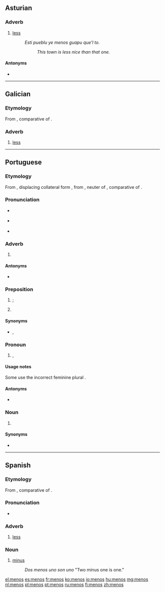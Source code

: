 ==Asturian==

===Adverb===
{{ast-adv}}

# [[less]]
#: ''Esti pueblu ye menos guapu que'l to.''
#:: ''This town is less nice than that one.''

====Antonyms====
* {{l|ast|más}}
----
==Galician==

===Etymology===
From {{etyl|la|gl}} {{term|minus|lang=la}}, comparative of {{term|parum|lang=la}}.

===Adverb===
{{gl-adv}}

# [[less]]

----

==Portuguese==

===Etymology===
From {{etyl|roa-ptg|pt}} {{term|menos|lang=roa-ptg}}, displacing collateral form {{term|mẽos|lang=roa-ptg}}, from {{etyl|la|pt}} {{term|minus|lang=la}}, neuter of {{term|minor||lesser; smaller|lang=pt}}, comparative of {{term|parvus||small|lang=pt}}.

===Pronunciation===
* {{a|PT}} {{IPA|/ˈme.nuʃ/|lang=pt}}
* {{a|Brazil}} {{IPA|/ˈme.nus/|/ˈme.nuʃ/|lang=pt}}
* {{a|South Brazil}} {{IPA|/ˈme.nos/|lang=pt}}

===Adverb===
{{pt-adv|-}}

# {{l/en|less}} {{gloss|in lower degree}}
#: {{usex|Aqui é '''menos''' frio.|t=Here is '''less''' cold.|lang=pt}}
#: {{usex|Se trabalhares '''menos''', cansará '''menos'''.|t=If you work '''less''', you will tire '''less'''.|lang=pt}}

====Antonyms====
* {{l/pt|mais}}

===Preposition===
{{head|pt|preposition}}

# {{l/en|except}}; {{l/en|but}}
#: {{usex|Li todos, '''menos''' o último.|t=I read all, '''except''' the last one.|lang=pt}}
# {{mathematics|lang=pt}} {{l/en|minus}} {{gloss|indicates subtraction}}
#: {{usex|Três '''menos''' dois é um.|t=Three '''minus''' two is one.|lang=pt}}

====Synonyms====
* {{sense|except}} {{l/pt|fora}}, {{l/pt|exceto}}

===Pronoun===
{{head|pt|pronoun|g=m|g2=f|plural|menos}}

# {{l/en|fewer}} {{gloss|a smaller number of}}, {{l/en|less}} {{gloss|a smaller size or significance of}}
#: {{usex|'''Menos''' pessoas correm.|t='''Fewer''' people run.|lang=pt}}
#: {{usex|Atirou com '''menos''' precisão.|t=He shot with '''less''' precision.|lang=pt}}

====Usage notes====
Some use the incorrect feminine plural ''{{l/pt|menas}}''.

====Antonyms====
* {{l/pt|mais}}

===Noun===
{{pt-noun|m|menos}}

# {{l/en|minus sign}} {{gloss|the symbol −}}

====Synonyms====
* {{l/pt|sinal de menos}}

----

==Spanish==

===Etymology===
From {{etyl|la|es}} {{term|minus|lang=la}}, comparative of {{term|parum|lang=la}}.

===Pronunciation===
* {{IPA|/ˈme.nos/|lang=es}}

===Adverb===
{{es-adv}}

# [[less]]

===Noun===
{{es-noun|m|p=menos}}

# [[minus]]
#: ''Dos menos uno son uno'' "Two minus one is one."

[[el:menos]]
[[es:menos]]
[[fr:menos]]
[[ko:menos]]
[[io:menos]]
[[hu:menos]]
[[mg:menos]]
[[nl:menos]]
[[pl:menos]]
[[pt:menos]]
[[ru:menos]]
[[fi:menos]]
[[zh:menos]]